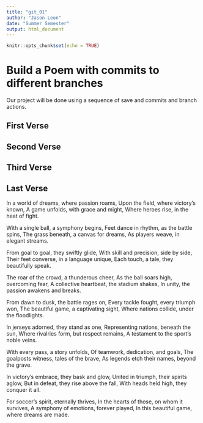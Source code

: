 ```yaml
---
title: "git_01"
author: "Jason Leon"
date: "Summer Semester"
output: html_document
---
```


```r
knitr::opts_chunk$set(echo = TRUE)
```
# Build a Poem with commits to different branches
Our project will be done using a sequence of save and commits and branch actions.
<!-- Do not modify or change any text in "!--" bracketed areas such as this --- these are instructions to
you, if you change any of this the git program will notice it and compromise your git merging strategy !-->

## First Verse 
<!--Put the first five lines of a poem by Lewis Carrol in this section!-->

## Second Verse
<!--Put the first five lines of a poem by Robert Frost here!-->

## Third Verse
<!--Put the first two verses of The Walrus and the Carpenter here!-->

## Last Verse
<!--Put a short poem you created using chatGPT of 20 to 30 lines,here!-->
In a world of dreams, where passion roams,
Upon the field, where victory's known,
A game unfolds, with grace and might,
Where heroes rise, in the heat of fight.

With a single ball, a symphony begins,
Feet dance in rhythm, as the battle spins,
The grass beneath, a canvas for dreams,
As players weave, in elegant streams.

From goal to goal, they swiftly glide,
With skill and precision, side by side,
Their feet converse, in a language unique,
Each touch, a tale, they beautifully speak.

The roar of the crowd, a thunderous cheer,
As the ball soars high, overcoming fear,
A collective heartbeat, the stadium shakes,
In unity, the passion awakens and breaks.

From dawn to dusk, the battle rages on,
Every tackle fought, every triumph won,
The beautiful game, a captivating sight,
Where nations collide, under the floodlights.

In jerseys adorned, they stand as one,
Representing nations, beneath the sun,
Where rivalries form, but respect remains,
A testament to the sport's noble veins.

With every pass, a story unfolds,
Of teamwork, dedication, and goals,
The goalposts witness, tales of the brave,
As legends etch their names, beyond the grave.

In victory's embrace, they bask and glow,
United in triumph, their spirits aglow,
But in defeat, they rise above the fall,
With heads held high, they conquer it all.

For soccer's spirit, eternally thrives,
In the hearts of those, on whom it survives,
A symphony of emotions, forever played,
In this beautiful game, where dreams are made.
